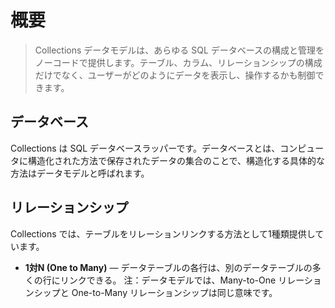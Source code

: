 # 概要

> Collections データモデルは、あらゆる SQL データベースの構成と管理をノーコードで提供します。テーブル、カラム、リレーションシップの構成だけでなく、ユーザーがどのようにデータを表示し、操作するかも制御できます。

## データベース

Collections は SQL データベースラッパーです。データベースとは、コンピュータに構造化された方法で保存されたデータの集合のことで、構造化する具体的な方法はデータモデルと呼ばれます。

## リレーションシップ

Collections では、テーブルをリレーションリンクする方法として1種類提供しています。

- **1対N (One to Many)** — データテーブルの各行は、別のデータテーブルの多くの行にリンクできる。
  注：データモデルでは、Many-to-One リレーションシップと One-to-Many リレーションシップは同じ意味です。
